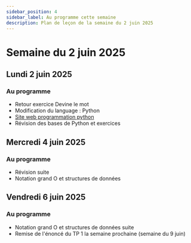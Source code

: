 ```yaml
---
sidebar_position: 4
sidebar_label: Au programme cette semaine
description: Plan de leçon de la semaine du 2 juin 2025
---
```


# Semaine du 2 juin 2025

## Lundi 2 juin 2025

### Au programme

- Retour exercice Devine le mot
- Modification du language : Python
- [Site web programmation python](https://archambaultv-prof.github.io/programmation-python/docs/intro)
- Révision des bases de Python et exercices

## Mercredi 4 juin 2025

### Au programme

- Révision suite
- Notation grand O et structures de données

## Vendredi 6 juin 2025

### Au programme

- Notation grand O et structures de données suite
- Remise de l'énoncé du TP 1 la semaine prochaine (semaine du 9 juin)